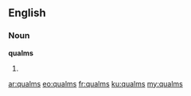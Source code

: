 ==English==

===Noun===
'''qualms'''

# {{plural of|[[qualm]]}}

[[ar:qualms]]
[[eo:qualms]]
[[fr:qualms]]
[[ku:qualms]]
[[my:qualms]]